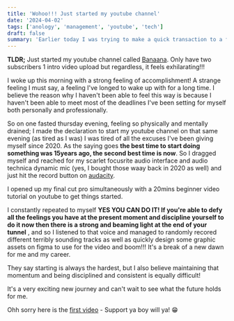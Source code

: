 ```yaml
---
title: 'Wohoo!!! Just started my youtube channel'
date: '2024-04-02'
tags: ['anology', 'management', 'youtube', 'tech']
draft: false
summary: 'Earlier today I was trying to make a quick transaction to a friend using the gtworld bank app, btw the user experience'
---
```


**TLDR;** Just started my youtube channel called [Banaana](https://www.youtube.com/channel/UCPmAtQH3jpi18LETwgOZ5Tg). Only have two subscribers 1 intro video upload
but regardless, it feels exhilarating!!!

I woke up this morning with a strong feeling of accomplishment! A strange feeling I must say, a feeling I've longed to wake up with for a long time.
I believe the reason why I haven't been able to feel this way is because I haven't been able to meet most of the deadlines I've been
setting for myself both personally and professionally.

So on one fasted thursday evening, feeling so physically and mentally drained; I made the declaration to start my youtube channel on that same evening (as tired as I was)
I was tired of all the excuses I've been giving myself since 2020. As the saying goes **the best time to start doing something was 15years ago, the second best time is now**.
So I dragged myself and reached for my scarlet focusrite audio interface and audio technica dynamic mic (yes, I bought those waay back in 2020 as well) and just hit the record button
on [audacity](https://www.audacityteam.org/).

I opened up my final cut pro simultaneously with a 20mins beginner video tutorial on youtube to get things started.

I constantly repeated to myself
**YES YOU CAN DO IT! If you're able to defy all the feelings you have at the present moment and discipline yourself to do it now then there is a strong and beaming light at the end of your tunnel**
, and so I listened to that voice and managed to randomly recored different terribly sounding tracks as well as quickly design some graphic assets on
figma to use for the video and boom!!! It's a break of a new dawn for me and my career.

They say starting is always the hardest, but I also believe maintaining that momentum and being disciplined and consistent is equally difficult!

It's a very exciting new journey and can't wait to see what the future holds for me.

Ohh sorry here is the [first video](https://www.youtube.com/watch?v=NL_pElwfdKU) - Support ya boy will ya! 😁
